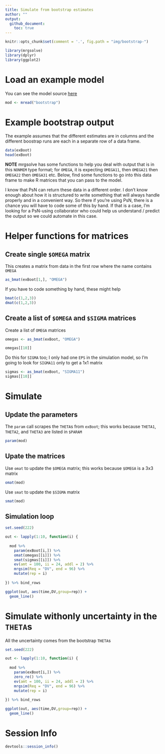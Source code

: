 ```yaml
---
title: Simulate from bootstrap estimates
author: ""
output: 
  github_document:
    toc: true
---
```



```r
knitr::opts_chunk$set(comment = '.', fig.path = "img/bootstrap-")
```



```r
library(mrgsolve)
library(dplyr)
library(ggplot2)
```

# Load an example model

You can see the model source [here](bootstrap.cpp)
```r
mod <- mread("bootstrap")
```

# Example bootstrap output

The example assumes that the different estimates are in 
columns and the different boostrap runs are each 
in a separate row of a data frame.

```r
data(exBoot)
head(exBoot)
```


__NOTE__ mrgsolve has some
 functions to help you deal with 
output that is in this `NONMEM` type format; for 
`OMEGA`, it is expecting `OMEGA11`, then `OMEGA21`
then `OMEGA22`  then `OMEGA31` etc.  Below, find
some functions to go into this data frame to 
make R matrices that you can pass to the 
model. 

I know that PsN can return these data in a 
different order.  I don't know enough about 
how it is structured to write something that 
will always handle properly and in a convenient
way.  So there if you're using PsN, there is a chance
you will have to code some of this by hand.  If that
is a case, I'm looking for a PsN-using collaborator
who could help us understand / predict the 
output so we could automate in this case. 


# Helper functions for matrices

## Create single `$OMEGA` matrix

This creates a matrix from data in the 
first row where the name contains `OMEGA`
```r
as_bmat(exBoot[1,], "OMEGA")
```

If you have to code something by hand, these might help
```r
bmat(c(1,2,3))
dmat(c(1,2,3))
```


## Create a list of `$OMEGA` and `$SIGMA` matrices

Create a list of `OMEGA` matrices
```r
omegas <- as_bmat(exBoot, "OMEGA")
```

```r
omegas[[10]]
```

Do this for `SIGMA` too; I only had one `EPS` in the 
simulation model, so I'm going to look for `SIGMA11` only
to get a 1x1 matrix
```r
sigmas <- as_bmat(exBoot, "SIGMA11")
sigmas[[10]]
```

# Simulate

## Update the parameters

The `param` call scrapes the `THETA`s from `exBoot`; this works
because `THETA1`, `THETA2`, and `THETA3` are listed in `$PARAM`
```r
param(mod)
```

## Upate the matrices

Use `omat` to update the `$OMEGA` matrix; this works because
`$OMEGA` is a 3x3 matrix
```r
omat(mod)
```



Use `smat` to update the `$SIGMA` matrix

```r
smat(mod)
```


## Simulation loop

```r
set.seed(222)

out <- lapply(1:10, function(i) {
  
  mod %>%
    param(exBoot[i,]) %>%
    omat(omegas[[i]]) %>%
    smat(sigmas[[i]]) %>%
    ev(amt = 100, ii = 24, addl = 2) %>%
    mrgsim(Req = "DV", end = 96) %>%
    mutate(rep = i)
  
}) %>% bind_rows
```


```r
ggplot(out, aes(time,DV,group=rep)) + 
  geom_line()
```

# Simulate withonly uncertainty in the `THETA`s

All the uncertainty comes from the bootstrap `THETA`s

```r
set.seed(222)

out <- lapply(1:10, function(i) {
  
  mod %>%
    param(exBoot[i,]) %>%
    zero_re() %>%
    ev(amt = 100, ii = 24, addl = 2) %>%
    mrgsim(Req = "DV", end = 96) %>%
    mutate(rep = i)
  
}) %>% bind_rows
```


```r
ggplot(out, aes(time,DV,group=rep)) + 
  geom_line()
```

# Session Info
```r
devtools::session_info()
```

